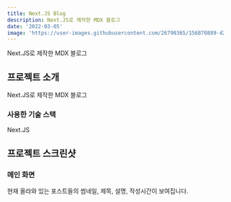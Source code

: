 ```yaml
---
title: Next.JS Blog
description: Next.JS로 제작한 MDX 블로그
date: '2022-03-05'
image: 'https://user-images.githubusercontent.com/26790365/156870889-d2bb48ea-6c75-4a61-8a50-bd6cdb3c0b61.png'
---
```


Next.JS로 제작한 MDX 블로그

## 프로젝트 소개

Next.JS로 제작한 MDX 블로그

### 사용한 기술 스택

Next.JS

## 프로젝트 스크린샷

### 메인 화면

<ImageDescription src="https://user-images.githubusercontent.com/26790365/156870889-d2bb48ea-6c75-4a61-8a50-bd6cdb3c0b61.png">
  현재 올라와 있는 포스트들의 썸네일, 제목, 설명, 작성시간이 보여집니다.
</ImageDescription>
